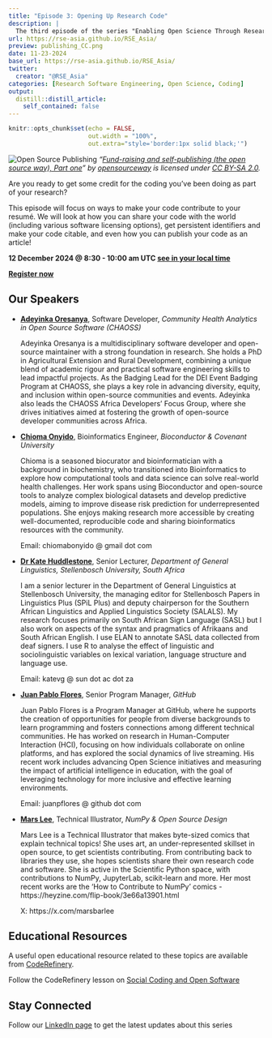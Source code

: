 ```yaml
---
title: "Episode 3: Opening Up Research Code"
description: |
  The third episode of the series "Enabling Open Science Through Research Code" jointly organised by RSE Asia Association and RSSE Africa.
url: https://rse-asia.github.io/RSE_Asia/
preview: publishing_CC.png
date: 11-23-2024
base_url: https://rse-asia.github.io/RSE_Asia/
twitter:
  creator: "@RSE_Asia"
categories: [Research Software Engineering, Open Science, Coding]
output:
  distill::distill_article:
    self_contained: false
---
```


```r
knitr::opts_chunk$set(echo = FALSE,
                      out.width = "100%",
                      out.extra="style='border:1px solid black;'")
```

![Open Source Publishing](publishing_CC.png)
_"[Fund-raising and self-publishing (the open source way), Part one](https://www.flickr.com/photos/47691521@N07/5041738449)" by [opensourceway](https://www.flickr.com/photos/47691521@N07) is licensed under [CC BY-SA 2.0](https://creativecommons.org/licenses/by-sa/2.0/?ref=openverse)._

Are you ready to get some credit for the coding you’ve been doing as part of your research?

This episode will focus on ways to make your code contribute to your resumé. We will look at how you can share your code with the world (including various software licensing options), get persistent identifiers and make your code citable, and even how you can publish your code as an article!

**12 December 2024 @ 8:30 - 10:00 am UTC [see in your local time](https://www.timeanddate.com/worldclock/fixedtime.html?iso=20241212T0830&p1=1440&ah=1&am=30)**

**[Register now](https://us06web.zoom.us/meeting/register/tZErcOqsrDssHNV-TY6OG89MZkwOtXs-oNF_#/registration)**

## Our Speakers

- **[Adeyinka Oresanya](https://www.linkedin.com/in/adeyinkaoresanya/)**,
  Software Developer, _Community Health Analytics in Open Source Software (CHAOSS)_ 
  
  Adeyinka Oresanya is a multidisciplinary software developer and open-source maintainer
  with a strong foundation in research. She holds a PhD in Agricultural Extension and Rural
  Development, combining a unique blend of academic rigour and practical software
  engineering skills to lead impactful projects. As the Badging Lead for the DEI Event
  Badging Program at CHAOSS, she plays a key role in advancing diversity, equity, and
  inclusion within open-source communities and events. Adeyinka also leads the CHAOSS Africa
  Developers’ Focus Group, where she drives initiatives aimed at fostering the growth of
  open-source developer communities across Africa.

- **[Chioma Onyido](https://www.linkedin.com/in/chioma-onyido/)**,
  Bioinformatics Engineer, _Bioconductor & Covenant University_
  
  Chioma is a seasoned biocurator and bioinformatician with a background in biochemistry,     who transitioned into Bioinformatics to explore how computational tools and data science    can solve real-world health challenges. Her work spans using Bioconductor and open-source   tools to analyze complex biological datasets and develop predictive models, aiming to       improve disease risk prediction for underrepresented populations. She enjoys making         research more accessible by creating well-documented, reproducible code and sharing         bioinformatics resources with the community.
  
  Email: chiomabonyido @ gmail dot com
  
- **[Dr Kate Huddlestone](https://www.researchgate.net/profile/Kate-Huddlestone)**,
  Senior Lecturer, _Department of General Linguistics, Stellenbosch University, South         Africa_
  
  I am a senior lecturer in the Department of General Linguistics at Stellenbosch             University, the managing editor for Stellenbosch Papers in Linguistics Plus (SPiL Plus)     and deputy chairperson for the Southern African Linguistics and Applied Linguistics         Society (SALALS). My research focuses primarily on South African Sign Language (SASL) but   I also work on aspects of the syntax and pragmatics of Afrikaans and South African          English. I use ELAN to annotate SASL data collected from deaf signers. I use R to analyse   the effect of linguistic and sociolinguistic variables on lexical variation, language       structure and language use.
  
  Email: katevg @ sun dot ac dot za
  
- **[Juan Pablo Flores](https://orcid.org/0009-0003-0208-8480)**,
  Senior Program Manager, _GitHub_
  
  Juan Pablo Flores is a Program Manager at GitHub, where he supports the creation of
  opportunities for people from diverse backgrounds to learn programming and fosters          connections among different technical communities. He has worked on research in             Human-Computer Interaction (HCI), focusing on how individuals collaborate on online         platforms, and has explored the social dynamics of live streaming. His recent work          includes advancing Open Science initiatives and measuring the impact of artificial          intelligence in education, with the goal of leveraging technology for more inclusive and    effective learning environments.
  
  Email: juanpflores @ github dot com

- **[Mars Lee](https://www.linkedin.com/in/mars-lee/)**,
  Technical Illustrator, _NumPy & Open Source Design_
  
  Mars Lee is a Technical Illustrator that makes byte-sized comics that explain technical     topics! She uses art, an under-represented skillset in open source, to get scientists       contributing. From contributing back to libraries they use, she hopes scientists share      their own research code and software. She is active in the Scientific Python space, with    contributions to NumPy, JupyterLab, scikit-learn and more. Her most recent works are the    ‘How to Contribute to NumPy’ comics - https://heyzine.com/flip-book/3e66a13901.html
  
  X: https://x.com/marsbarlee

## Educational Resources

A useful open educational resource related to these topics are available from [CodeRefinery](https://coderefinery.org).

Follow the CodeRefinery lesson on [Social Coding and Open Software](https://coderefinery.github.io/social-coding/)

## Stay Connected

Follow our [LinkedIn page](https://www.linkedin.com/company/rse-asia-association/) to get the latest updates about this series
